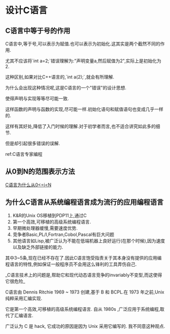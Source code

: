 = 设计C语言 =

== C语言中等于号的作用 ==
C语言中,等于号,可以表示为赋值.也可以表示为初始化.这其实是两个截然不同的作用.

尤其不应该将`int a=2;`错误理解为:"声明变量a,然后赋值为2",实际上是初始化为2.

这种区别,如果对比C++语言的,`int a(2);`,就会有所理解.

为什么会出现这种情况呢,这是C语言的一个"错误"的设计思想.

使得声明与实现等等尽可能一致.

这样函数的声明与函数的实现,尽可能一样.初始化语句和赋值语句也变成几乎一样的.

这样有其好处,降低了入门时候的理解.对于初学者而言,也不适合讲究如此多的细节.

但是却引起很多错误的误解.

ref:C语言专家编程

== 从0到N的范围表示方法 ==
[[from_0_to_n-1|C语言为什么从0<=i<N]]

== 为什么C语言从系统编程语言成为流行的应用编程语言 ==
# K&R的Unix OS移植到PDP11上,通过C
# 第一个高效,可移植的高级系统编程语言.
# 早期微处理器缓慢,需要速度优势.
# 竞争者Basic,PL/I,Fortran,Cobol,Pascal有巨大问题
# 其他语言如Lisp,被广泛认为不能在低端机器上良好运行(在那个时候),因为速度以及缺乏外部链接的能力.

其中3~5条,现在已经不存在了.因此C语言饱受指责关于其本身没有提供的应用编程语言的特性,例如保证一般程序员不会用这么锋利的工具弄伤自己.

_C语言技术上的问题是,帮助它和现代动态语言竞争的invariably不变型,而这使得它很危险_

C语言由 Dennis Ritchie 1969 ~ 1973 创建,基于 B 和 BCPL.在 1973 年之前,Unix 纯粹采用汇编实现.

它是第一个高效,可移植的高级系统编程语言. 自从 1980s ,广泛应用于系统编程,取代了汇编语言.

广泛认为 C 是 hack, 它成功的原因是因为 Unix 采用它编写的. 我不同意这种观点. 
